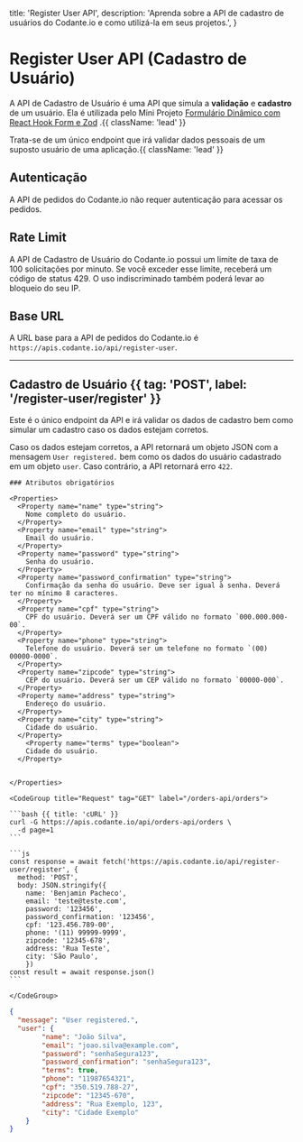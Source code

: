   title: 'Register User API',
  description: 'Aprenda sobre a API de cadastro de usuários do Codante.io e como utilizá-la em seus projetos.',
}

# Register User API (Cadastro de Usuário)

A API de Cadastro de Usuário é uma API que simula a **validação** e **cadastro** de um usuário. Ela é utilizada pelo Mini Projeto [Formulário Dinâmico com React Hook Form e Zod](https://codante.io/mini-projetos/formulario-dinamico-com-react-hook-form-e-zod) .{{ className: 'lead' }}

Trata-se de um único endpoint que irá validar dados pessoais de um suposto usuário de uma aplicação.{{ className: 'lead' }}

## Autenticação

A API de pedidos do Codante.io não requer autenticação para acessar os pedidos.

## Rate Limit

A API de Cadastro de Usuário do Codante.io possui um limite de taxa de 100 solicitações por minuto. Se você exceder esse limite, receberá um código de status 429. O uso indiscriminado também poderá levar ao bloqueio do seu IP.

## Base URL

A URL base para a API de pedidos do Codante.io é `https://apis.codante.io/api/register-user`.


---

## Cadastro de Usuário {{ tag: 'POST', label: '/register-user/register' }}

<Row>
  <Col>

Este é o único endpoint da API e irá validar os dados de cadastro bem como simular um cadastro caso os dados estejam corretos.

Caso os dados estejam corretos, a API retornará um objeto JSON com a mensagem `User registered.` bem como os dados do usuário cadastrado em um objeto `user`. Caso contrário, a API retornará erro `422`.

    ### Atributos obrigatórios

    <Properties>
      <Property name="name" type="string">
        Nome completo do usuário.
      </Property>
      <Property name="email" type="string">
        Email do usuário.
      </Property>
      <Property name="password" type="string">
        Senha do usuário.
      </Property>
      <Property name="password_confirmation" type="string">
        Confirmação da senha do usuário. Deve ser igual à senha. Deverá ter no mínimo 8 caracteres.
      </Property>
      <Property name="cpf" type="string">
        CPF do usuário. Deverá ser um CPF válido no formato `000.000.000-00`.
      </Property>
      <Property name="phone" type="string">
        Telefone do usuário. Deverá ser um telefone no formato `(00) 00000-0000`.
      </Property>
      <Property name="zipcode" type="string">
        CEP do usuário. Deverá ser um CEP válido no formato `00000-000`.
      </Property>
      <Property name="address" type="string">
        Endereço do usuário.
      </Property>
      <Property name="city" type="string">
        Cidade do usuário.
      </Property>
        <Property name="terms" type="boolean">
        Cidade do usuário.
      </Property>


    </Properties>

  </Col>
  <Col sticky>

    <CodeGroup title="Request" tag="GET" label="/orders-api/orders">

    ```bash {{ title: 'cURL' }}
    curl -G https://apis.codante.io/api/orders-api/orders \
      -d page=1
    ```

    ```js
    const response = await fetch('https://apis.codante.io/api/register-user/register', {
      method: 'POST',
      body: JSON.stringify({
        name: 'Benjamin Pacheco',
        email: 'teste@teste.com', 
        password: '123456',
        password_confirmation: '123456',
        cpf: '123.456.789-00',
        phone: '(11) 99999-9999',
        zipcode: '12345-678',
        address: 'Rua Teste',
        city: 'São Paulo',
        })
    const result = await response.json()
    ```

    </CodeGroup>

```json {{ title: 'Response' }}
{
  "message": "User registered.",
  "user": {
		"name": "João Silva",
		"email": "joao.silva@example.com",
		"password": "senhaSegura123",
		"password_confirmation": "senhaSegura123",
		"terms": true,
		"phone": "11987654321",
		"cpf": "350.519.788-27",
		"zipcode": "12345-670",
		"address": "Rua Exemplo, 123",
		"city": "Cidade Exemplo"
	}
}
```

  </Col>
</Row>


